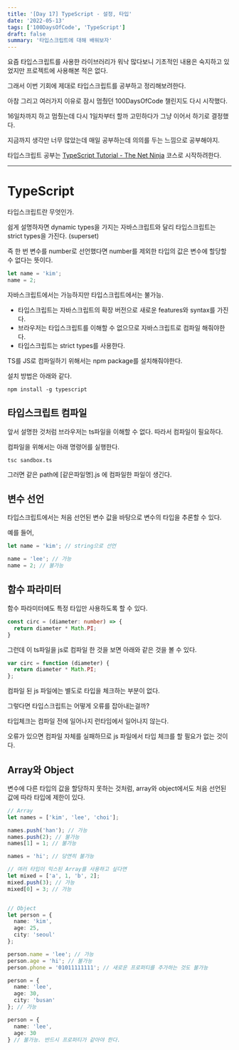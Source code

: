```yaml
---
title: '[Day 17] TypeScript - 설정, 타입'
date: '2022-05-13'
tags: ['100DaysOfCode', 'TypeScript']
draft: false
summary: '타입스크립트에 대해 배워보자'
---
```


요즘 타입스크립트를 사용한 라이브러리가 워낙 많다보니 기초적인 내용은 숙지하고 있었지만 프로젝트에 사용해본 적은 없다.

그래서 이번 기회에 제대로 타입스크립트를 공부하고 정리해보려한다.

아참 그리고 여러가지 이유로 잠시 멈췄던 100DaysOfCode 챌린지도 다시 시작했다.

16일차까지 하고 멈췄는데 다시 1일차부터 할까 고민하다가 그냥 이어서 하기로 결정했다.

지금까지 생각만 너무 많았는데 매일 공부하는데 의의를 두는 느낌으로 공부해야지.

타입스크립트 공부는 [TypeScript Tutorial - The Net Ninja](https://youtube.com/playlist?list=PL4cUxeGkcC9gUgr39Q_yD6v-bSyMwKPUI) 코스로 시작하려한다.


---

# TypeScript

타입스크립트란 무엇인가.

쉽게 설명하자면 dynamic types을 가지는 자바스크립트와 달리 타입스크립트는 strict types을 가진다. (superset)

즉 한 번 변수를 number로 선언했다면 number를 제외한 타입의 값은 변수에 할당할 수 없다는 뜻이다.

```js
let name = 'kim';
name = 2;
```
자바스크립트에서는 가능하지만 타입스크립트에서는 불가능.

- 타입스크립트는 자바스크립트의 확장 버전으로 새로운 features와 syntax를 가진다.
- 브라우저는 타입스크립트를 이해할 수 없으므로 자바스크립트로 컴파일 해줘야한다.
- 타입스크립트는 strict types를 사용한다.

TS를 JS로 컴파일하기 위해서는 npm package를 설치해줘야한다.

설치 방법은 아래와 같다.

```shell
npm install -g typescript
```

## 타입스크립트 컴파일

앞서 설명한 것처럼 브라우저는 ts파일을 이해할 수 없다. 따라서 컴파일이 필요하다.

컴파일을 위해서는 아래 명령어를 실행한다.

```shell
tsc sandbox.ts
```

그러면 같은 path에 [같은파일명].js 에 컴파일한 파일이 생긴다. 


## 변수 선언

타입스크립트에서는 처음 선언된 변수 값을 바탕으로 변수의 타입을 추론할 수 있다.

예를 들어,

```ts
let name = 'kim'; // string으로 선언

name = 'lee'; // 가능
name = 2; // 불가능
```

## 함수 파라미터

함수 파라미터에도 특정 타입만 사용하도록 할 수 있다.

```ts
const circ = (diameter: number) => {
  return diameter * Math.PI;
}
```

그런데 이 ts파일을 js로 컴파일 한 것을 보면 아래와 같은 것을 볼 수 있다.

```js
var circ = function (diameter) {
  return diameter * Math.PI;
};
```

컴파일 된 js 파일에는 별도로 타입을 체크하는 부분이 없다.

그렇다면 타입스크립트는 어떻게 오류를 잡아내는걸까?

타입체크는 컴파일 전에 일어나지 런타임에서 일어나지 않는다.

오류가 있으면 컴파일 자체를 실패하므로 js 파일에서 타입 체크를 할 필요가 없는 것이다.

## Array와 Object

변수에 다른 타입의 값을 할당하지 못하는 것처럼, array와 object에서도 처음 선언된 값에 따라 타입에 제한이 있다.

```ts
// Array
let names = ['kim', 'lee', 'choi'];

names.push('han'); // 가능
names.push(2); // 불가능
names[1] = 1; // 불가능

names = 'hi'; // 당연히 불가능

// 여러 타입이 믹스된 Array를 사용하고 싶다면
let mixed = ['a', 1, 'b', 2];
mixed.push(3); // 가능
mixed[0] = 3; // 가능


// Object
let person = {
  name: 'kim',
  age: 25,
  city: 'seoul'
};

person.name = 'lee'; // 가능
person.age = 'hi'; // 불가능
person.phone = '01011111111'; // 새로운 프로퍼티를 추가하는 것도 불가능

person = {
  name: 'lee',
  age: 30,
  city: 'busan'
}; // 가능

person = {
  name: 'lee',
  age: 30
} // 불가능. 반드시 프로퍼티가 같아야 한다.
```


